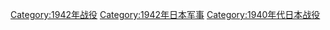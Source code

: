 [[Category:1942年战役|Category:1942年战役]]
[[Category:1942年日本军事|Category:1942年日本军事]]
[[Category:1940年代日本战役|Category:1940年代日本战役]]